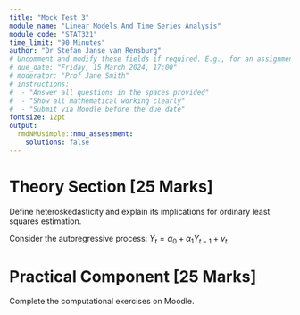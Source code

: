 ```yaml
---
title: "Mock Test 3"
module_name: "Linear Models And Time Series Analysis"
module_code: "STAT321"
time_limit: "90 Minutes"
author: "Dr Stefan Janse van Rensburg"
# Uncomment and modify these fields if required. E.g., for an assignment
# due_date: "Friday, 15 March 2024, 17:00"
# moderator: "Prof Jane Smith"
# instructions:
#  - "Answer all questions in the spaces provided"
#  - "Show all mathematical working clearly"
#  - "Submit via Moodle before the due date"
fontsize: 12pt
output: 
  rmdNMUsimple::nmu_assessment:
    solutions: false
---
```


# Theory Section [25 Marks]

\question[5] Define heteroskedasticity and explain its implications for ordinary least squares estimation.

\begin{solution}
Heteroskedasticity occurs when error term variance varies across observations, violating the homoskedasticity assumption. This leads to inefficient coefficient estimates and incorrect standard errors, though estimates remain unbiased.
\end{solution}

\question[10] Consider the autoregressive process: $Y_t = \alpha_0 + \alpha_1 Y_{t-1} + \nu_t$

\begin{parts}
\part[5] State the stationarity condition.

\begin{solution}
The process exhibits stationarity when $|\alpha_1| < 1$.
\end{solution}

\part[5] Derive the unconditional mean under stationarity.

\begin{solution}
Under stationarity: $\mu = \frac{\alpha_0}{1-\alpha_1}$
\end{solution}
\end{parts}

# Practical Component [25 Marks]

\question[25] Complete the computational exercises on Moodle.

\begin{solution}
Students should demonstrate proficiency in data analysis, model specification, and results interpretation.
\end{solution}
